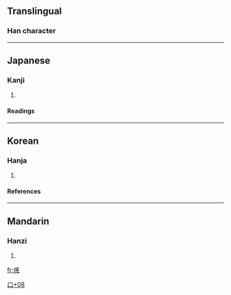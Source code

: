 ==Translingual==
===Han character===
{{Han char|rad=口|as=08 strokes|sn=11|four=6801<sub>1</sub>|canj=口廿土山 (RTGU)}}{{substub}}
----
==Japanese==

===Kanji===
{{ja-kanji|grade=|rs=}}
# {{defn|Japanese}} 
====Readings====
{{ja-readings|on=[[きょう]] (kyō), [[こう]] (kō)|kun=[[なく]] (naku)}}
----
==Korean==
===Hanja===
{{ko-hanja|hangeul=[[강]]|rv=gang|mr=kang}}
# {{defn|Korean}}
====References====
{{Han ref|kx=0193.260|dkj=03769|dj=0414.050|hdz=10645.110|uh=5534|ud=21812|bh=D476|bd=54390}}

[[Category:CJKV Character articles lacking a common meaning|口+08]]
----
==Mandarin==
===Hanzi===
{{cmn-hanzi|pin=[[qiàng]] (qiang4)|wg=ch'iang<sup>4</sup>}}
# {{defn|Mandarin}}

[[fr:唴]]
